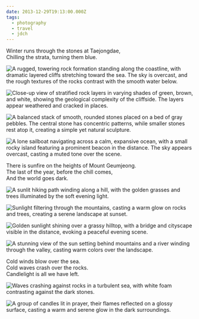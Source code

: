 ```yaml
---
date: 2013-12-29T19:13:00.000Z
tags:
  - photography
  - travel
  - jdch
---
```

Winter runs through the stones at Taejongdae,<br/>
Chilling the strata, turning them blue.

![A rugged, towering rock formation standing along the coastline, with dramatic layered cliffs stretching toward the sea. The sky is overcast, and the rough textures of the rocks contrast with the smooth water below.](../../assets/photos/20131226-IMG_2009.jpg)

![Close-up view of stratified rock layers in varying shades of green, brown, and white, showing the geological complexity of the cliffside. The layers appear weathered and cracked in places.](../../assets/photos/20131226-IMG_2001.jpg)

![A balanced stack of smooth, rounded stones placed on a bed of gray pebbles. The central stone has concentric patterns, while smaller stones rest atop it, creating a simple yet natural sculpture.](../../assets/photos/20131226-IMG_2033.jpg)

![A lone sailboat navigating across a calm, expansive ocean, with a small rocky island featuring a prominent beacon in the distance. The sky appears overcast, casting a muted tone over the scene.](../../assets/photos/20131226-IMG_1977.jpg)

There is sunfire on the heights of Mount Geumjeong.<br/>
The last of the year, before the chill comes,<br/>
And the world goes dark.

![A sunlit hiking path winding along a hill, with the golden grasses and trees illuminated by the soft evening light.](../../assets/photos/20131228-IMG_2132.jpg)

![Sunlight filtering through the mountains, casting a warm glow on rocks and trees, creating a serene landscape at sunset.](../../assets/photos/20131228-IMG_2137.jpg)

![Golden sunlight shining over a grassy hilltop, with a bridge and cityscape visible in the distance, evoking a peaceful evening scene.](../../assets/photos/20131228-IMG_2149.jpg)

![A stunning view of the sun setting behind mountains and a river winding through the valley, casting warm colors over the landscape.](../../assets/photos/20131228-IMG_2186.jpg)

Cold winds blow over the sea.<br/>
Cold waves crash over the rocks.<br/>
Candlelight is all we have left.

![Waves crashing against rocks in a turbulent sea, with white foam contrasting against the dark stones.](../../assets/photos/20131229-IMG_2281.jpg)

![A group of candles lit in prayer, their flames reflected on a glossy surface, casting a warm and serene glow in the dark surroundings.](../../assets/photos/20131229-IMG_2271.jpg)